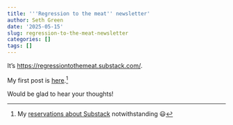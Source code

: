 ```yaml
---
title: '''Regression to the meat'' newsletter'
author: Seth Green
date: '2025-05-15'
slug: regression-to-the-meat-newsletter
categories: []
tags: []
---
```


It's <https://regressiontothemeat.substack.com/>.

My first post is [here](https://regressiontothemeat.substack.com/p/welcome-to-regression-to-the-meat).[^1]

[^1]: My [reservations about Substack](https://setharielgreen.com/blog/substack-sucks/) notwithstanding 😃

Would be glad to hear your thoughts!
